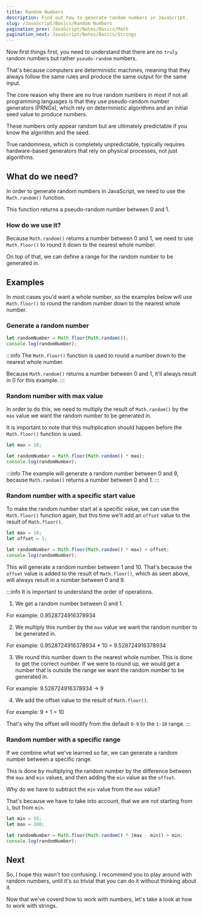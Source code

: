 ```yaml
---
title: Random Numbers
description: Find out how to generate random numbers in JavaScript.
slug: /JavaScript/Basics/Random Numbers
pagination_prev: JavaScript/Notes/Basics/Math
pagination_next: JavaScript/Notes/Basics/Strings
---
```


Now first things first, you need to understand that there are no `truly` random numbers but rather `pseudo-random` numbers.

That's because computers are deterministic machines, meaning that they always follow the same rules and produce the same output for the same input.

The core reason why there are no true random numbers in most if not all programming languages is that they use pseudo-random number generators (PRNGs), which rely on deterministic algorithms and an initial seed value to produce numbers.

These numbers only appear random but are ultimately predictable if you know the algorithm and the seed.

True randomness, which is completely unpredictable, typically requires hardware-based generators that rely on physical processes, not just algorithms.

## What do we need?

In order to generate random numbers in JavaScript, we need to use the `Math.random()` function.

This function returns a pseudo-random number between 0 and 1.

### How do we use it?

Because `Math.random()` returns a number between 0 and 1, we need to use `Math.floor()` to round it down to the nearest whole number.

On top of that, we can define a range for the random number to be generated in.

## Examples

In most cases you'd want a whole number, so the examples below will use `Math.floor()` to round the random number down to the nearest whole number.

### Generate a random number

```js title="Random Numbers.js"
let randomNumber = Math.floor(Math.random());
console.log(randomNumber);
```

:::info
The `Math.floor()` function is used to round a number down to the nearest whole number.

Because `Math.random()` returns a number between 0 and 1, it'll always result in 0 for this example.
:::

### Random number with max value

In order to do this, we need to multiply the result of `Math.random()` by the `max` value we want the random number to be generated in.

It is important to note that this multiplication should happen before the `Math.floor()` function is used.

```js title="Random Numbers.js"
let max = 10;

let randomNumber = Math.floor(Math.random() * max);
console.log(randomNumber);
```

:::info
The example will generate a random number between 0 and 9, because `Math.random()` returns a number between 0 and 1.
:::

### Random number with a specific start value

To make the random number start at a specific value, we can use the `Math.floor()` function again, but this time we'll add an `offset` value to the result of `Math.floor()`.

```js title="Random Numbers.js"
let max = 10;
let offset = 1;

let randomNumber = Math.floor(Math.random() * max) + offset;
console.log(randomNumber);
```

This will generate a random number between 1 and 10.
That's because the `offset` value is added to the result of `Math.floor()`, which as seen above, will always result in a number between 0 and 9.

:::info
It is important to understand the order of operations.

1. We get a random number between 0 and 1.

For example: 0.9528724916378934

2. We multiply this number by the `max` value we want the random number to be generated in.

For example: 0.9528724916378934 * 10 = 9.528724916378934

3. We round this number down to the nearest whole number. This is done to get the correct number.
If we were to round up, we would get a number that is outside the range we want the random number to be generated in.

For example: 9.528724916378934 -> 9

4. We add the offset value to the result of `Math.floor()`.

For example: 9 + 1 = 10

That's why the offset will modify from the default `0-9` to the `1-10` range.
:::

### Random number with a specific range

If we combine what we've learned so far, we can generate a random number between a specific range.

This is done by multiplying the random number by the difference between the `max` and `min` values, and then adding the `min` value as the `offset`.

Why do we have to subtract the `min` value from the `max` value?

That's because we have to take into account, that we are not starting from `1`, but from `min`.

```js title="Random Numbers.js"
let min = 50;
let max = 100;

let randomNumber = Math.floor(Math.random() * (max - min)) + min;
console.log(randomNumber);
```

## Next

So, I hope this wasn't too confusing.
I recommend you to play around with random numbers, until it's so trivial that you can do it without thinking about it.

Now that we've coverd how to work with numbers, let's take a look at how to work with strings.